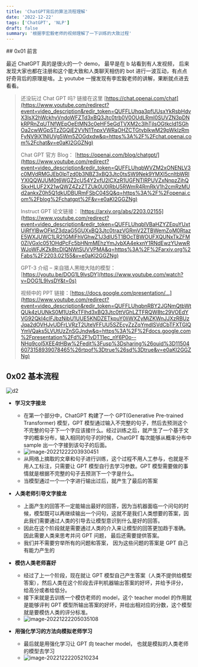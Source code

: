 ```yaml
---
title: 'ChatGPT背后的算法流程理解'
date: '2022-12-22'
tags: ['ChatGPT', 'NLP']
draft: false
summary: '根据李宏毅老师的视频理解了一下训练的大致过程'
---
```


<TOCInline toc={props.toc} asDisclosure toHeading={3} />
## 0x01 前言

最近 ChatGPT 真的是很火的一个 demo， 最早是在 b 站看到有人发视频， 后来发现大家也都在注册和这个能大致和人类聊天相仿的 bot 进行一波互动，有点点好奇背后的原理是啥。上 youtube 一搜发现有李宏毅老师的讲解，果断就点进去看看。

> 还没玩过 Chat GPT 吗? 链接在这里 [https://chat.openai.com/chat](https://www.youtube.com/redirect?event=video_description&redir_token=QUFFLUhqa3pfUUsxYkRsbHdvX3lsX2hWckhyVndoWFZTd3xBQ3Jtc0trb0V0OUdLRmI0SUVZN3pDNkRPRnZqUTNfWEpOeEtMN3c0eHF5eGdTVXM2c3lhTjlsOGtkcld1SGhOa2cwWGpSTzZGQjE2VVN1TnpxVWRaOHZCTGtyblkwM29pWkIzRmFyNV9iX1NIUVg5Wm5ZOGdxdw&q=https%3A%2F%2Fchat.openai.com%2Fchat&v=e0aKI2GGZNg)
>
> Chat GPT 官方 Blog： [https://openai.com/blog/chatgpt/](https://www.youtube.com/redirect?event=video_description&redir_token=QUFFLUhqbWVZM2xONENLV3c0MVdRMGJEb0lpTzd0b3NBZ3xBQ3Jtc0tsSW9Nek9YMXI5cnItbWRlYXlQQWJUM0t6WGZ2cU54Y2xfU2lCXzR1UGFNTlRPUVZxNnpzZjhQSkxHLUF2X21wQWZ4ZzZTZUk0U0lRbU5RWmR4RmRkV1h2cmRzMUd2ankxZ0h5Q1dkUDBURmFSbC04SQ&q=https%3A%2F%2Fopenai.com%2Fblog%2Fchatgpt%2F&v=e0aKI2GGZNg)
>
> Instruct GPT 论文链接： [https://arxiv.org/abs/2203.02155](https://www.youtube.com/redirect?event=video_description&redir_token=QUFFLUhqblVBaHZYZEpuYUxtUjRfYlBwOFktZ3dzaG5GUXxBQ3Jtc0trazVGRmV2ZTBWemZoM0RtazE5WXJUWC1LR21GMlFhVGhwZ1J3dlU5T1BOcTBWOUFXQUNxTkZFM0ZiVGxlc051OHdPcFc5bHNmMEhzYmJvbXA4ekxnY1RNdEwzYUwwRWJoWFJKZk8tcDlQNWtSUVVPMA&q=https%3A%2F%2Farxiv.org%2Fabs%2F2203.02155&v=e0aKI2GGZNg)
>
> GPT-3 介绍 – 来自猎人黑暗大陆的模型： [https://youtu.be/DOG1L9lvsDY](https://www.youtube.com/watch?v=DOG1L9lvsDY&t=0s)
>
> 视频中的 PPT 链接：[https://docs.google.com/presentation/...](https://www.youtube.com/redirect?event=video_description&redir_token=QUFFLUhqbnRBY2JGNmQtbWtQUk4zUUNkS0M1UzRxTFlhd3xBQ3Jtc0ttVGhLZTFRQW8tc29VOEdYVG92QkI4clFJbzNibU1UUE5KNDZETkpuY0liWXZyMjZKWnJJXzRBUzJqa2dOVHJvUDFrLVRzT2UteVFFUU5SZEcyZzZqYmdlSVdCbTFXTGlQYmVQaks5LVUtUzZnSGJndw&q=https%3A%2F%2Fdocs.google.com%2Fpresentation%2Fd%2F1vDT11ec_nY6P0o--NHq9col5XEE4tHBw%2Fedit%3Fusp%3Dsharing%26ouid%3D115046073158939078465%26rtpof%3Dtrue%26sd%3Dtrue&v=e0aKI2GGZNg)

## 0x02 基本流程

![d2](https://ultramarine-image.oss-cn-beijing.aliyuncs.com/img/d2.png)

- **学习文字接龙**

  - 在第一个部分中，ChatGPT 构建了一个 GPT(Generative Pre-trained Transformer) 模型，GPT 模型通过输入不完整的句子，然后去预测这个不完整的句子下一个字应该接什么。经过训练之后，就产生了一个基于文字的概率分布，输入相同的句子的时候，ChatGPT 每次能够从概率分布中 sample 出一个字接到该句子的后面。
  - ![image-20221222203930451](https://ultramarine-image.oss-cn-beijing.aliyuncs.com/img/image-20221222203930451.png)
  - 从网络上摘取的文章和句子进行训练，这个过程不用人工参与，也就是不用人工标注，只需要让 GPT 模型自行去学习参数。GPT 模型需要做的事情就是根据不完整的句子去预测下一个字是什么。
  - 当模型通过一个一个字进行输出过后，就产生了最后的答案

- **人类老师引导文字接龙**

  - 上面产生的回答不一定能输出最好的回答，因为当机器面临一个问句的时候，模型既可以再继续输出一个问句，这就不是我们人类想要的答案，因此我们需要通过人类的引导去让模型意识到什么是好的回答。
  - 因此在这个阶段就是需要通过人类的介入来让模型的回答更加趋于准确。因此需要人类来思考并问 GPT 问题， 最后还需要提供答案。
  - 我们并不需要穷举所有的问题和答案， 因为这些问题的答案是 GPT 自己有能力产生的

- **模仿人类老师喜好**

  - 经过了上一个阶段，现在就让 GPT 模型自己产生答案（人类不提供给模型答案），然后人类在这个阶段去评判机器输出答案的好坏，并给予评分， 给高分或者给低分。
  - 接下来就是去训练一个模仿老师的 model，这个 teacher model 的作用就是能够评判 GPT 模型所输出答案的好坏，并给出相对应的分数，这个模型就是要模仿人类的评分标准。
  - ![image-20221222205035108](https://ultramarine-image.oss-cn-beijing.aliyuncs.com/img/image-20221222205035108.png)

- **用强化学习的方法向模拟老师学习**

  - 最后就是用强化学习让 GPT 向 teacher model， 也就是模拟的人类老师的模型去学习
  - ![image-20221222205210234](https://ultramarine-image.oss-cn-beijing.aliyuncs.com/img/image-20221222205210234.png)
